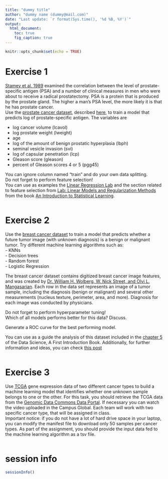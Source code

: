 ```yaml
---
title: "dummy title"
author: "dummy name (dummy@mail.com)"
date: "Last update: `r format(Sys.time(), '%d %B, %Y')`"      
output:
  html_document:
    toc: true
    fig_caption: true
---
```


```r
knitr::opts_chunk$set(echo = TRUE)
```


# Exercise 1

[Stamey et al. 1989](https://www.auajournals.org/doi/10.1016/S0022-5347%2817%2941175-X) examined the correlation between the level of prostate-specific antigen (PSA) and a number of clinical measures in men who were about to receive a radical prostatectomy. PSA is a protein that is produced by the prostate gland. The higher a man’s PSA level, the more likely it is that he has prostate cancer.  
Use the [prostate cancer dataset](data/prostate_data.txt), described [here](data/prostate_description.txt),  to train a model that predicts log of prostate-specific antigen. 
The variables are    

- log cancer volume (lcavol)  
- log prostate weight (lweight)  
- age  
- log of the amount of benign prostatic hyperplasia (lbph)   
- seminal vesicle invasion (svi)  
- log of capsular penetration (lcp)  
- Gleason score (gleason)    
- percent of Gleason scores 4 or 5 (pgg45)  

You can ignore column named "train" and do your own data splitting.  
Do not forget to perform feature selection!   
You can use as examples the [Linear Regression Lab](https://hastie.su.domains/ISLR2/Labs/Rmarkdown_Notebooks/Ch3-linreg-lab.html) and the section related to feature selection from  [Lab: Linear Models and Regularization Methods
](https://hastie.su.domains/ISLR2/Labs/Rmarkdown_Notebooks/Ch6-varselect-lab.htmls) from the book [An Introduction to Statistical Learning](https://www.statlearning.com/).


```r

```


# Exercise 2

Use the [breast cancer dataset](data/breat_cancer_data.csv) to train a model that predicts whether a future tumor image (with unknown diagnosis) is a benign or malignant tumor. Try different machine learning algorithms such as:   
- KNNs  
- Decision trees  
- Random forest  
- Logistic Regression  

The breast cancer dataset contains digitized breast cancer image features, and was created by [Dr. William H. Wolberg, W. Nick Street, and Olvi L. Mangasarian](https://archive.ics.uci.edu/ml/datasets/Breast+Cancer+Wisconsin+%28Diagnostic%29). Each row in the data set represents an image of a tumor sample, including the diagnosis (benign or malignant) and several other measurements (nucleus texture, perimeter, area, and more). Diagnosis for each image was conducted by physicians.

Do not forget to perform hyperparameter tuning!   
Which of all models performs better for this data? Discuss.  

Generate a ROC curve for the best performing model. 

You can use as a guide the analysis of this dataset included in the [chapter 5](https://datasciencebook.ca/classification1.html) of the Data Science, A First Introduction Book.
Additionally, for further information and ideas, you can check [this post](https://www.rebeccabarter.com/blog/2020-03-25_machine_learning/)

```r

```

# Exercise 3  

Use [TCGA](https://www.genome.gov/Funded-Programs-Projects/Cancer-Genome-Atlas) gene expression data of two different cancer types to build a machine learning model that identifies whether one unknown sample belongs to one or the other. 
For this task, you should retrieve the TCGA data from the [Genomic Data Commons Data Portal](https://portal.gdc.cancer.gov/). If necessary you can watch the video uploaded in the Campus Global. 
Each team will work with two specific cancer type, that will be assigned in class.  
Important notice: if you do not have a lot of hard drive space in your laptop, you can modify the manifest file to download only 50 samples per cancer types. 
As part of the assignment, you should provide the input data fed to the machine learning algorithm as a tsv file. 


```r

```


# session info {.unnumbered}

```r
sessionInfo()
```
